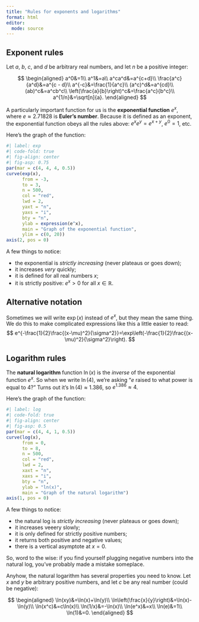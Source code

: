 ```yaml
---
title: "Rules for exponents and logarithms"
format: html
editor: 
  mode: source
---
```


## Exponent rules

Let $a$, $b$, $c$, and $d$ be arbitrary real numbers, and let $n$ be a positive integer:

$$
\begin{aligned}
a^0&=1\\
a^1&=a\\
a^ca^d&=a^{c+d}\\
\frac{a^c}{a^d}&=a^{c - d}\\
a^{-c}&=\frac{1}{a^c}\\
(a^c)^d&=a^{cd}\\
(ab)^c&=a^cb^c\\
\left(\frac{a}{b}\right)^c&=\frac{a^c}{b^c}\\
a^{1/n}&=\sqrt[n]{a}.
\end{aligned}
$$

A particularly important function for us is the **exponential function** $e^x$, where $e\approx 2.71828$ is **Euler's number**. Because it is defined as an exponent, the exponential function obeys all the rules above: $e^xe^y=e^{x+y}$, $e^0=1$, etc.

Here's the graph of the function:

```r
#| label: exp
#| code-fold: true
#| fig-align: center
#| fig-asp: 0.75
par(mar = c(4, 4, 4, 0.5))
curve(exp(x), 
      from = -3, 
      to = 3, 
      n = 500, 
      col = "red", 
      lwd = 2,
      yaxt = "n", 
      yaxs = "i",
      bty = "n",
      ylab = expression(e^x),
      main = "Graph of the exponential function",
      ylim = c(0, 20))
axis(2, pos = 0)
```

A few things to notice:

- the exponential is *strictly increasing* (never plateaus or goes down);
- it increases *very* quickly;
- it is defined for all real numbers $x$;
- it is strictly positive: $e^x>0$ for all $x\in\mathbb{R}$.

::: callout-tip
## Alternative notation
Sometimes we will write $\exp(x)$ instead of $e^x$, but they mean the same thing. We do this to make complicated expressions like this a little easier to read:
$$
e^{-\frac{1}{2}\frac{(x-\mu)^2}{\sigma^2}}=\exp\left(-\frac{1}{2}\frac{(x-\mu)^2}{\sigma^2}\right).
$$
:::


## Logarithm rules

The **natural logarithm** function $\ln(x)$ is the *inverse* of the exponential function $e^x$. So when we write $\ln(4)$, we're asking "$e$ raised to what power is equal to 4?" Turns out it's $\ln(4)\approx 1.386$, so $e^{1.386}\approx 4$. 

Here's the graph of the function:

```r
#| label: log
#| code-fold: true
#| fig-align: center
#| fig-asp: 0.5
par(mar = c(4, 4, 1, 0.5))
curve(log(x), 
      from = 0, 
      to = 8, 
      n = 500, 
      col = "red", 
      lwd = 2,
      xaxt = "n", 
      xaxs = "i",
      bty = "n",
      ylab = "ln(x)",
      main = "Graph of the natural logarithm")
axis(1, pos = 0)
```

A few things to notice:

- the natural log is *strictly increasing* (never plateaus or goes down);
- it increases veeery slowly;
- it is only defined for strictly positive numbers;
- it returns both positive and negative values;
- there is a vertical asymptote at $x=0$.

So, word to the wise: if you find yourself plugging negative numbers into the natural log, you've probably made a mistake someplace. 

Anyhow, the natural logarithm has several properties you need to know. Let $x$ and $y$ be arbitrary positive numbers, and let $c$ be any real number (could be negative):

$$
\begin{aligned}
\ln(xy)&=\ln(x)+\ln(y)\\
\ln\left(\frac{x}{y}\right)&=\ln(x)-\ln(y)\\
\ln(x^c)&=c\ln(x)\\
\ln(1/x)&=-\ln(x)\\
\ln(e^x)&=x\\
\ln(e)&=1\\
\ln(1)&=0.
\end{aligned}
$$

